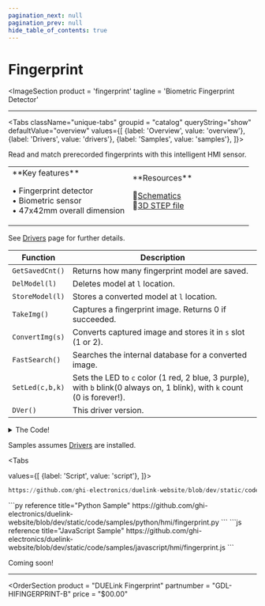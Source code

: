 ```yaml
---
pagination_next: null
pagination_prev: null
hide_table_of_contents: true
---
```



# Fingerprint

<ImageSection
    product = 'fingerprint'
    tagline = 'Biometric Fingerprint Detector'
></ImageSection>

---

<Tabs className="unique-tabs" groupid = "catalog" queryString="show" defaultValue="overview"
  values={[
    {label: 'Overview', value: 'overview'},
    {label: 'Drivers', value: 'drivers'},
    {label: 'Samples', value: 'samples'},
  ]}>

<TabItem value="overview">

Read and match prerecorded fingerprints with this intelligent HMI sensor.

<table><td width='50%'>
**Key features**

• Fingerprint detector<br/>
• Biometric sensor<br/>
• 47x42mm overall dimension<br/>

</td><td width='50%'>
**Resources**

📄[Schematics](pathname:///sch/gdl-hifingerprint-b.pdf)<br/>
🔩[3D STEP file](pathname:///3d/gdl-hifingerprint-b.step)<br/>

</td></table>
</TabItem>

<TabItem value="drivers">

See [Drivers](../../engine/drivers) page for further details.

Function | Description
--- | ---
`GetSavedCnt()` | Returns how many fingerprint model are saved.
`DelModel(l)` | Deletes model at `l` location.
`StoreModel(l)` | Stores a converted model at `l` location. 
`TakeImg()` | Captures a fingerprint image. Returns 0 if succeeded.
`ConvertImg(s)` | Converts captured image and stores it in `s` slot (1 or 2).
`FastSearch()` | Searches the internal database for a converted image.
`SetLed(c,b,k)` | Sets the LED to `c` color (1 red, 2 blue, 3 purple), with `b` blink(0 always on, 1 blink), with `k` count (0 is forever!). 
`DVer()` | This driver version.

<details>
  <summary>The Code!</summary>

```py reference title="Fingerprint Driver"
https://github.com/ghi-electronics/duelink-website/blob/dev/static/code/drivers/hmi/fingerprint.txt
```

</details>
</TabItem>

<TabItem value="samples">

Samples assumes [Drivers](../../engine/drivers) are installed.

<Tabs

  values={[
    {label: 'Script', value: 'script'},
]}>

<TabItem value="script">

```py reference title="Script Sample"
https://github.com/ghi-electronics/duelink-website/blob/dev/static/code/samples/script/hmi/fingerprint.txt
```
</TabItem>

<TabItem value="py">
```py reference title="Python Sample"
https://github.com/ghi-electronics/duelink-website/blob/dev/static/code/samples/python/hmi/fingerprint.py
```
</TabItem>

<TabItem value="js">
```js reference title="JavaScript Sample"
https://github.com/ghi-electronics/duelink-website/blob/dev/static/code/samples/javascript/hmi/fingerprint.js
```

</TabItem>

</Tabs>

</TabItem>

<TabItem value="projects">Coming soon!</TabItem>

</Tabs>

---

<OrderSection
    product = "DUELink Fingerprint"
    partnumber = "GDL-HIFINGERPRINT-B"
    price = "$00.00"
></OrderSection>
